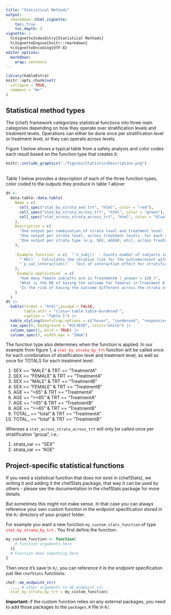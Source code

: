 ```yaml
---
title: "Statistical Methods"
output: 
  rmarkdown::html_vignette:
    toc: true
    toc_depth: 4
vignette: >
  %\VignetteIndexEntry{Statistical Methods}
  %\VignetteEngine{knitr::rmarkdown}
  %\VignetteEncoding{UTF-8} 
editor_options: 
  markdown: 
    wrap: sentence
---
```


```r
library(kableExtra)
knitr::opts_chunk$set(
  collapse = TRUE,
  comment = "#>"
)
```

## Statistical method types

The {chef} framework categorizes statistical functions into three main categories depending on how they operate over stratification levels and treatment levels. Operations can either be done once per stratification level or treatment level, or they can operate across levels. 

Figure 1 below shows a typical table from a safety analysis and color codes each result based on the function type that creates it:

```r
knitr::include_graphics("./figures/StatisticsDescription.png")
```

<br>
Table 1 below provides a description of each of the three function types, color coded to the outputs they produce in table 1 above:

```r
dt <-
  data.table::data.table(
    Name = c(
      cell_spec("stat_by_strata_and_trt", "html", color = "red"),
      cell_spec("stat_by_strata_across_trt", "html", color = "green"),
      cell_spec("stat_across_strata_across_trt", "html", color = "blue")
    ),
    Description = c(
      "One output per combination of strata level and treatment level _for each strata type_ (e.g. SEX, AGEGR, etc): ",
      "One output per strata level, across treatment levels _for each strata type_ (e.g. SEX, AGEGR, etc): ",
      "One output per strata type (e.g. SEX, AGEGR, etc), across treatment levels"
    ),
    
    `Example function` = c(  "`n_subj()` - Counts number of subjects in each stratification level and treatment level",
      "`RR()` - Calculates the relative risk for the outcome/event within a stratification level",
      "`p_val_interaction()` - Test of interaction effect for stratification level"
    ),
    `Example application` = c(
      "How many female subjects are in TreatmentA (_answer = 120_)",
      "What is the RR of having the outcome for females in Treatment A as compared to females in Treatment B (_answer = 15_)",
      "Is the risk of having the outcome different across the strata of SEX"
    )
  )
dt |>
  kable(format = "html",escape = FALSE,
        table.attr = "class='table table-bordered'",
        caption = "Table 1") |>
  kable_styling(bootstrap_options = c("hover", "condensed", "responsive")) |>
  row_spec(0, background = "#2C3E50", color="white") |> 
  column_spec(1, bold = TRUE) |> 
  column_spec(3, width_max = "10em")

```


 
The function type also determines when the function is applied. In our example from figure 1, a <code style="color: red;">stat_by_strata_by_trt</code> function will be called once for each combination of stratification level and treatment level, as well as once for TOTALS for each treatment level: 

  1. SEX == "MALE" & TRT == "TreatmentA"
  2. SEX == "FEMALE" & TRT == "TreatmentA"
  3. SEX == "MALE" & TRT == "TreatmentB"
  3. SEX == "FEMALE" & TRT == "TreatmentB"
  3. AGE == "<65" & TRT == "TreatmentA" 
  3. AGE == ">=65" & TRT == "TreatmentA"
  3. AGE == "<65" & TRT == "TreatmentB"
  3. AGE == ">=65" & TRT == "TreatmentB"
  3. TOTAL_ == "total" & TRT == "TreatmentA"
  3. TOTAL_ == "total" & TRT == "TreatmentB"

Whereas a `stat_across_strata_across_trt` will only be called once per stratification "group", i.e.:
  
  1. strata_var == "SEX"
  1. strata_var == "AGE"

## Project-specific statistical functions

If you need a statistical function that does not exist in {chefStats}, we writing it and adding it the chefStats package, that way it can be used by others - please see the documentation in the chefStats package for more details.

But sometimes this might not make sense. In that case you can always reference your own custom function in the endpoint specification stored in the `R/` directory of your project folder.

For example you want a new function `my_custom_stats_function` of type <code style="color: red;">stat_by_strata_by_trt</code> . You first define the function:
```r
my_custom_function <- function(
    # function arguments here
  ){
  # Function does something here
}
```
Then once it's save to `R/`, you can reference it in the endpoint specification just like `chefStats` functions:

```r
chef::mk_endpoint_str(
  ..., # other arguments to mk_endpoint_str
  stat_by_strata_by_trt = my_custom_function)
```

__Important:__ if the custom function relies on any external packages, you need to add those packages to the `packages.R` file in `R/`.
